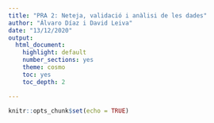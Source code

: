 ```yaml
---
title: "PRA 2: Neteja, validació i anàlisi de les dades"
author: "Álvaro Díaz i David Leiva"
date: "13/12/2020"
output:
  html_document:
    highlight: default
    number_sections: yes
    theme: cosmo
    toc: yes
    toc_depth: 2

---
```


```r
knitr::opts_chunk$set(echo = TRUE)
```

